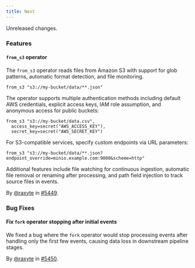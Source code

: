 ```yaml
---
title: Next
---
```


Unreleased changes.

### Features

#### `from_s3` operator

The `from_s3` operator reads files from Amazon S3 with support for glob
patterns, automatic format detection, and file monitoring.

```tql
from_s3 "s3://my-bucket/data/**.json"
```

The operator supports multiple authentication methods including default AWS
credentials, explicit access keys, IAM role assumption, and anonymous access
for public buckets:

```tql
from_s3 "s3://my-bucket/data.csv",
  access_key=secret("AWS_ACCESS_KEY"),
  secret_key=secret("AWS_SECRET_KEY")
```

For S3-compatible services, specify custom endpoints via URL parameters:

```tql
from_s3 "s3://my-bucket/data/**.json?endpoint_override=minio.example.com:9000&scheme=http"
```

Additional features include file watching for continuous ingestion, automatic
file removal or renaming after processing, and path field injection to track
source files in events.

By [@raxyte](https://github.com/raxyte) in [#5449](https://github.com/tenzir/tenzir/pull/5449).

### Bug Fixes

#### Fix `fork` operator stopping after initial events

We fixed a bug where the `fork` operator would stop processing events after handling
only the first few events, causing data loss in downstream pipeline stages.

By [@raxyte](https://github.com/raxyte) in [#5450](https://github.com/tenzir/tenzir/pull/5450).
